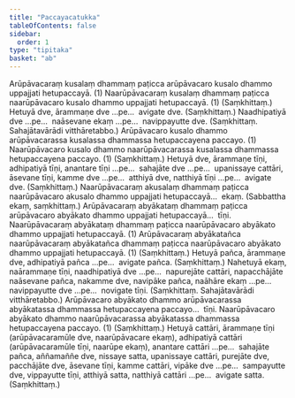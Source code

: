 ```yaml
---
title: "Paccayacatukka"
tableOfContents: false
sidebar:
  order: 1
type: "tipitaka"
basket: "ab"
---
```



<DynamicBreadcrumb />

<Division number="77">

<Paragraph number="2540">
Arūpāvacaraṃ kusalaṃ dhammaṃ paṭicca arūpāvacaro kusalo dhammo uppajjati hetupaccayā. (1)
</Paragraph>

<Paragraph number="2541">
Naarūpāvacaraṃ kusalaṃ dhammaṃ paṭicca naarūpāvacaro kusalo dhammo uppajjati hetupaccayā. (1) (Saṃkhittaṃ.)
</Paragraph>

</Division>
<Division number="78">

<Paragraph number="2542">
Hetuyā dve, ārammaṇe dve …pe…  avigate dve. (Saṃkhittaṃ.)
</Paragraph>

<Paragraph number="2543">
Naadhipatiyā dve …pe…  naāsevane ekaṃ …pe…  navippayutte dve. (Saṃkhittaṃ. Sahajātavārādi vitthāretabbo.)
</Paragraph>

</Division>
<Division number="79">

<Paragraph number="2544">
Arūpāvacaro kusalo dhammo arūpāvacarassa kusalassa dhammassa hetupaccayena paccayo. (1)
</Paragraph>

<Paragraph number="2545">
Naarūpāvacaro kusalo dhammo naarūpāvacarassa kusalassa dhammassa hetupaccayena paccayo. (1) (Saṃkhittaṃ.)
</Paragraph>

</Division>
<Division number="80">

<Paragraph number="2546">
Hetuyā dve, ārammaṇe tīṇi, adhipatiyā tīṇi, anantare tīṇi …pe…  sahajāte dve …pe…  upanissaye cattāri, āsevane tīṇi, kamme dve …pe…  atthiyā dve, natthiyā tīṇi …pe…  avigate dve. (Saṃkhittaṃ.)
</Paragraph>

</Division>
<Division number="81">

<Paragraph number="2547">
Naarūpāvacaraṃ akusalaṃ dhammaṃ paṭicca naarūpāvacaro akusalo dhammo uppajjati hetupaccayā…  ekaṃ. (Sabbattha ekaṃ, saṃkhittaṃ.)
</Paragraph>

<Paragraph number="2548">
Arūpāvacaraṃ abyākataṃ dhammaṃ paṭicca arūpāvacaro abyākato dhammo uppajjati hetupaccayā…  tīṇi.
</Paragraph>

<Paragraph number="2549">
Naarūpāvacaraṃ abyākataṃ dhammaṃ paṭicca naarūpāvacaro abyākato dhammo uppajjati hetupaccayā. (1)
</Paragraph>

<Paragraph number="2550">
Arūpāvacaraṃ abyākatañca naarūpāvacaraṃ abyākatañca dhammaṃ paṭicca naarūpāvacaro abyākato dhammo uppajjati hetupaccayā. (1) (Saṃkhittaṃ.)
</Paragraph>

</Division>
<Division number="82">

<Paragraph number="2551">
Hetuyā pañca, ārammaṇe dve, adhipatiyā pañca …pe…  avigate pañca. (Saṃkhittaṃ.)
</Paragraph>

<Paragraph number="2552">
Nahetuyā ekaṃ, naārammaṇe tīṇi, naadhipatiyā dve …pe…  napurejāte cattāri, napacchājāte naāsevane pañca, nakamme dve, navipāke pañca, naāhāre ekaṃ …pe…  navippayutte dve …pe…  novigate tīṇi. (Saṃkhittaṃ. Sahajātavārādi vitthāretabbo.)
</Paragraph>

</Division>
<Division number="83">

<Paragraph number="2553">
Arūpāvacaro abyākato dhammo arūpāvacarassa abyākatassa dhammassa hetupaccayena paccayo…  tīṇi.
</Paragraph>

<Paragraph number="2554">
Naarūpāvacaro abyākato dhammo naarūpāvacarassa abyākatassa dhammassa hetupaccayena paccayo. (1) (Saṃkhittaṃ.)
</Paragraph>

</Division>
<Division number="84">

<Paragraph number="2555">
Hetuyā cattāri, ārammaṇe tīṇi (arūpāvacaramūle dve, naarūpāvacare ekaṃ), adhipatiyā cattāri (arūpāvacaramūle tīṇi, naarūpe ekaṃ), anantare cattāri …pe…  sahajāte pañca, aññamaññe dve, nissaye satta, upanissaye cattāri, purejāte dve, pacchājāte dve, āsevane tīṇi, kamme cattāri, vipāke dve …pe…  sampayutte dve, vippayutte tīṇi, atthiyā satta, natthiyā cattāri …pe…  avigate satta. (Saṃkhittaṃ.)
</Paragraph>
</Division>